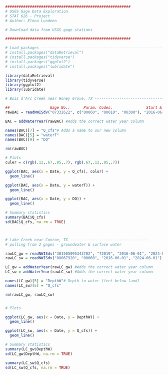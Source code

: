 

```r
########################################################
# USGS Gage Data Exploration 
# STAT 626 - Project
# Author: Elena Lundeen

# Download data from USGS gage stations 

########################################################

# Load packages -----------------------------------------------------------
# install.packages("dataRetrieval")
# install.packages("tidyverse")
# install.packages("ggplot2")
# install.packages("lubridate")

library(dataRetrieval)
library(tidyverse)
library(ggplot2)
library(lubridate)
```

```r

# Bois d'Arc Creek near Honey Grove, TX -----------------------------------

##                  Gage No.;      Param. Codes;               Start & End date 
rawBAC = readNWISdv("07332622", c("00060", "00010", "00300"), "2016-06-01", "2024-06-01") #Discharge

BAC = addWaterYear(rawBAC) #Adds the correct water year column

names(BAC)[7] = "Q_cfs"# Adds a name to our new column
names(BAC)[5] = "waterT"
names(BAC)[9] = "DO"

rm(rawBAC)
```

```r
# Plots
culer = c(rgb(.12,.67,.85,.7), rgb(.67,.12,.85,.7))

ggplot(BAC, aes(x = Date, y = Q_cfs), color) +
  geom_line()

ggplot(BAC, aes(x = Date, y = waterT)) +
  geom_line() 

ggplot(BAC, aes(x = Date, y = DO)) +
  geom_line() 

```


```r

# Summary statistics
summary(BAC$Q_cfs)
sd(BAC$Q_cfs, na.rm = TRUE)



# Lake Creek near Conroe, TX -----------------------------------
# pulling from 2 gages - groundwater & surface water

rawLC_gw = readNWISdv("301505095343702", "72019", "2016-06-01", "2024-06-01")
rawLC_sw = readNWISdv("08067920", "00060", "2016-06-01", "2024-06-01")

LC_gw = addWaterYear(rawLC_gw) #Adds the correct water year column
LC_sw = addWaterYear(rawLC_sw) #Adds the correct water year column

names(LC_gw)[5] = "DepthW"# Depth to water (feet below land)
names(LC_sw)[5] = "Q_cfs"

rm(rawLC_gw, rawLC_sw)


# Plots

ggplot(LC_gw, aes(x = Date, y = DepthW)) +
  geom_line() 

ggplot(LC_sw, aes(x = Date, y = Q_cfs)) +
  geom_line() 

# Summary statistics
summary(LC_gw$DepthW)
sd(LC_gw$DepthW, na.rm = TRUE)

summary(LC_sw$Q_cfs)
sd(LC_sw$Q_cfs, na.rm = TRUE)



```

